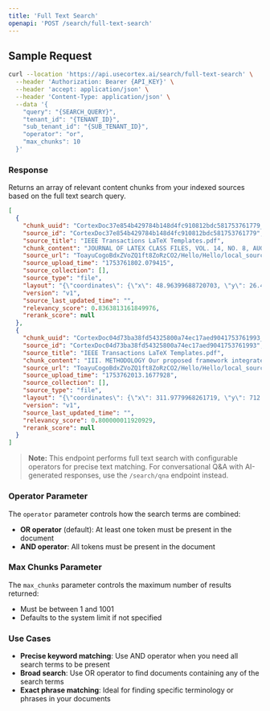 ```yaml
---
title: 'Full Text Search'
openapi: 'POST /search/full-text-search'
---
```


## Sample Request

```bash
curl --location 'https://api.usecortex.ai/search/full-text-search' \
  --header 'Authorization: Bearer {API_KEY}' \
  --header 'accept: application/json' \
  --header 'Content-Type: application/json' \
  --data '{
    "query": "{SEARCH_QUERY}",
    "tenant_id": "{TENANT_ID}",
    "sub_tenant_id": "{SUB_TENANT_ID}",
    "operator": "or",
    "max_chunks": 10
  }'
```

### Response
Returns an array of relevant content chunks from your indexed sources based on the full text search query.

```json
[
  {
    "chunk_uuid": "CortexDoc37e854b429784b148d4fc910812bdc581753761779_20_v1",
    "source_id": "CortexDoc37e854b429784b148d4fc910812bdc581753761779",
    "source_title": "IEEE Transactions LaTeX Templates.pdf",
    "chunk_content": "JOURNAL OF LATEX CLASS FILES, VOL. 14, NO. 8, AUGUST 2015 12 Fig. 10: Comparison of models with 4bit precision on Medical QA dataset...",
    "source_url": "ToayuCogoBdxZVoZQ1ft8ZoRzCO2/Hello/Hello/local_source/CortexDoc37e854b429784b148d4fc910812bdc581753761779",
    "source_upload_time": "1753761802.079415",
    "source_collection": [],
    "source_type": "file",
    "layout": "{\"coordinates\": {\"x\": 48.96399688720703, \"y\": 26.49277114868164, \"width\": 514.0717697143555, \"height\": 721.1119651794434}, \"page\": 12}",
    "version": "v1",
    "source_last_updated_time": "",
    "relevancy_score": 0.8363813161849976,
    "rerank_score": null
  },
  {
    "chunk_uuid": "CortexDoc04d73ba38fd54325800a74ec17aed9041753761993_4_v1",
    "source_id": "CortexDoc04d73ba38fd54325800a74ec17aed9041753761993",
    "source_title": "IEEE Transactions LaTeX Templates.pdf",
    "chunk_content": "III. METHODOLOGY Our proposed framework integrates federated learning (FL) with blockchain technology to fine-tune Large Language Mod-",
    "source_url": "ToayuCogoBdxZVoZQ1ft8ZoRzCO2/Hello/Hello/local_source/CortexDoc04d73ba38fd54325800a74ec17aed9041753761993",
    "source_upload_time": "1753762013.1677928",
    "source_collection": [],
    "source_type": "file",
    "layout": "{\"coordinates\": {\"x\": 311.9779968261719, \"y\": 712.3123168945312, \"width\": 251.05746459960938, \"height\": 35.72357177734375}, \"page\": 2}",
    "version": "v1",
    "source_last_updated_time": "",
    "relevancy_score": 0.800000011920929,
    "rerank_score": null
  }
]
```

> **Note:** This endpoint performs full text search with configurable operators for precise text matching. For conversational Q&A with AI-generated responses, use the `/search/qna` endpoint instead.

### Operator Parameter
The `operator` parameter controls how the search terms are combined:

- **OR operator** (default): At least one token must be present in the document
- **AND operator**: All tokens must be present in the document

### Max Chunks Parameter
The `max_chunks` parameter controls the maximum number of results returned:
- Must be between 1 and 1001
- Defaults to the system limit if not specified

### Use Cases
- **Precise keyword matching**: Use AND operator when you need all search terms to be present
- **Broad search**: Use OR operator to find documents containing any of the search terms
- **Exact phrase matching**: Ideal for finding specific terminology or phrases in your documents 